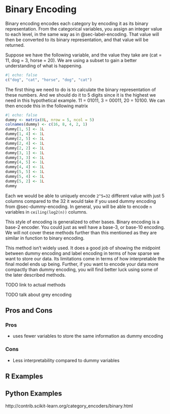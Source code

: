 # Binary Encoding {#sec-binary-encoding}

Binary encoding encodes each category by encoding it as its binary representation. From the categorical variables, you assign an integer value to each level, in the same way as in @sec-label-encoding. That value will then be converted to its binary representation, and that value will be returned.

Suppose we have the following variable, and the value they take are (cat = 11, dog = 3, horse = 20). We are using a subset to gain a better understanding of what is happening.

```r
#| echo: false
c("dog", "cat", "horse", "dog", "cat")
```

The first thing we need to do is to calculate the binary representation of these numbers. And we should do it to 5 digits since it is the highest we need in this hypothetical example. 11 = 01011, 3 = 00011, 20 = 10100. We can then encode this in the following matrix

```r
#| echo: false
dummy <- matrix(0L, nrow = 5, ncol = 5)
colnames(dummy) <- c(16, 8, 4, 2, 1)
dummy[1, 5] <- 1L
dummy[1, 4] <- 1L
dummy[2, 5] <- 1L
dummy[2, 4] <- 1L
dummy[2, 2] <- 1L
dummy[3, 1] <- 1L
dummy[3, 3] <- 1L
dummy[4, 5] <- 1L
dummy[4, 4] <- 1L
dummy[5, 5] <- 1L
dummy[5, 4] <- 1L
dummy[5, 2] <- 1L
dummy
```

Each we would be able to uniquely encode `2^5=32` different value with just 5 columns compared to the 32 it would take if you used dummy encoding from @sec-dummy-encoding. In general, you will be able to encode `n` variables in `ceiling(log2(n))` columns.

::: callout-note
This style of encoding is generalized to other bases. Binary encoding is a base-2 encoder. You could just as well have a base-3, or base-10 encoding. We will not cover these methods further than this mentioned as they are similar in function to binary encoding.
:::

This method isn't widely used. It does a good job of showing the midpoint between dummy encoding and label encoding in terms of how sparse we want to store our data. Its limitations come in terms of how interpretable the final model ends up being. Further, if you want to encode your data more compactly than dummy encoding, you will find better luck using some of the later described methods.

TODO link to actual methods

TODO talk about grey encoding

## Pros and Cons

### Pros

-   uses fewer variables to store the same information as dummy encoding

### Cons

-   Less interpretability compared to dummy variables

## R Examples

## Python Examples

http://contrib.scikit-learn.org/category_encoders/binary.html
